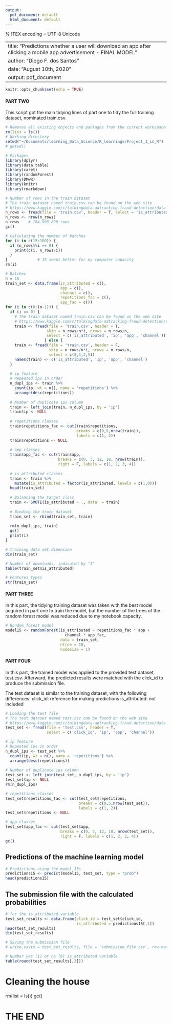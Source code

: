 ```yaml
---
output:
  pdf_document: default
  html_document: default
---
```

% !TEX encoding = UTF-8 Unicode

---
title: "Predictions whether a user will download an app after clicking a mobile app advertisement - FINAL MODEL"
author: "Diogo F. dos Santos"
date: "August 10th, 2020"
output: pdf_document
---


```r
knitr::opts_chunk$set(echo = TRUE)
```

#### PART TWO ####

This script got the main tidying lines of part one to tidy the full 
training dataset, nominated train.csv.

``` r
# Removes all existing objects and packages from the current workspace
rm(list = ls())
# Working directory 
setwd("~/Documents/learning_Data_Science/R_learnings/Project_1_in_R")
# getwd()

# Packages
library(dplyr)
library(data.table)
library(caret)
library(randomForest)
library(DMwR)
library(knitr)
library(rmarkdown)
```

``` r
# Number of rows in the train dataset
# The train dataset named train.csv can be found on the web site
# https://www.kaggle.com/c/talkingdata-adtracking-fraud-detection/data
n_rows <- fread(file = 'train.csv', header = T, select = 'is_attributed')
n_rows <- nrow(n_rows)
n_rows    # 184.903.890 rows
gc()

# Calculating the number of batches
for (i in c(15:100)) {
  if (n_rows%%i == 0) {
    print(c(i, n_rows/i))
  }
}             # 15 seems better for my computer capacity
rm(i)

# Batches
n = 15
train_set <- data.frame(is_attributed = c(),
                        app = c(),
                        channel = c(),
                        repetitions_fac = c(),
                        app_fac = c())
for (i in c(0:(n-1))) {
  if (i == 0) {
    # The train dataset named train.csv can be found on the web site
    # https://www.kaggle.com/c/talkingdata-adtracking-fraud-detection/data
    train <- fread(file = 'train.csv', header = T, 
                  skip = n_rows/n*i, nrows = n_rows/n,
                  select = c('is_attributed', 'ip', 'app', 'channel'))
                 } else {
    train <- fread(file = 'train.csv', header = F, 
                   skip = n_rows/n*i, nrows = n_rows/n,
                   select = c(8,1,2,5))
    names(train) <- c('is_attributed', 'ip', 'app', 'channel')
  }
 
  # ip feature
  # Repeated ips in order
  n_dupl_ips <- train %>%
    count(ip, wt = n(), name = 'repetitions') %>%
    arrange(desc(repetitions))
  
  # Number of duplicate ips column
  train <- left_join(train, n_dupl_ips, by = 'ip')
  train$ip <- NULL
  
  # repetitions classes
  train$repetitions_fac <- cut(train$repetitions,
                               breaks = c(0,5,nrow(train)), 
                               labels = c(1, 2))
  train$repetitions <- NULL
  
  # app classes
  train$app_fac <- cut(train$app,
                       breaks = c(0, 3, 12, 18, nrow(train)),
                       right = F, labels = c(1, 2, 3, 4))
  
  # is_attributed classes
  train <- train %>%
    mutate(is_attributed = factor(is_attributed, levels = c(1,0)))
  head(train_set)
  
  # Balancing the target class
  train <- SMOTE(is_attributed ~ ., data  = train)
  
  # Binding the train dataset
  train_set <- rbind(train_set, train)
  
  rm(n_dupl_ips, train)
  gc()
  print(i)
}

# training data set dimension
dim(train_set)

# Number of downloads, indicated by "1"
table(train_set$is_attributed) 

# Features types
str(train_set)
```

#### PART THREE ####

In this part, the tidying training dataset was taken with the best model 
acquired in part one to train the model, but the number of the trees of the 
random forest model was reduced due to my notebook capacity.

``` r
# Random forest model
model15 <- randomForest(is_attributed ~ repetitions_fac * app +
                          channel * app_fac,
                        data = train_set, 
                        ntree = 10,
                        nodesize = 1)
```

#### PART FOUR ####

In this part, the trained model was applied to the provided test dataset, 
test.csv. Afterward, the predicted results were matched with the click_id 
to produce the submission file.

The test dataset is similar to the training dataset, with the following differences:
click_id: reference for making predictions
is_attributed: not included

``` r
# Loading the test file
# The test dataset named test.csv can be found on the web site
# https://www.kaggle.com/c/talkingdata-adtracking-fraud-detection/data
test_set <- fread(file = 'test.csv', header = T, 
                  select = c('click_id', 'ip', 'app', 'channel'))

# ip feature
# Repeated ips in order
n_dupl_ips <- test_set %>%
  count(ip, wt = n(), name = 'repetitions') %>%
  arrange(desc(repetitions))
  
# Number of duplicate ips column
test_set <- left_join(test_set, n_dupl_ips, by = 'ip')
test_set$ip <- NULL
rm(n_dupl_ips)

# repetitions classes
test_set$repetitions_fac <- cut(test_set$repetitions,
                                breaks = c(0,5,nrow(test_set)), 
                                labels = c(1, 2))
test_set$repetitions <- NULL

# app classes
test_set$app_fac <- cut(test_set$app,
                        breaks = c(0, 3, 12, 18, nrow(test_set)),
                        right = F, labels = c(1, 2, 3, 4))
gc()
```

## Predictions of the machine learning model

``` r
# Predictions using the model 15s
predictions15 <- predict(model15, test_set, type = "prob")
head(predictions15)
```

## The submission file with the calculated probabilities 

``` r
# for the is_attributed variable
test_set_results <- data.frame(click_id = test_set$click_id, 
                               is_attributed = predictions15[,1])
head(test_set_results)
dim(test_set_results)

# Saving the submission file
# write.csv(x = test_set_results, file = 'submission_file.csv', row.names = F)

# Number yes (1) or no (0) is_attributed variable
table(round(test_set_results[,2]))
```

# Cleaning the house
rm(list = ls())
gc()

################################################################################

# THE END